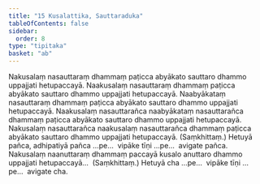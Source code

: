 ```yaml
---
title: "15 Kusalattika, Sauttaraduka"
tableOfContents: false
sidebar:
  order: 8
type: "tipitaka"
basket: "ab"
---
```



<DynamicBreadcrumb />

<Division number="35">

<Paragraph number="79">
Nakusalaṃ nasauttaraṃ dhammaṃ paṭicca abyākato sauttaro dhammo uppajjati hetupaccayā. Naakusalaṃ nasauttaraṃ dhammaṃ paṭicca abyākato sauttaro dhammo uppajjati hetupaccayā. Naabyākataṃ nasauttaraṃ dhammaṃ paṭicca abyākato sauttaro dhammo uppajjati hetupaccayā. Naakusalaṃ nasauttarañca naabyākataṃ nasauttarañca dhammaṃ paṭicca abyākato sauttaro dhammo uppajjati hetupaccayā. Nakusalaṃ nasauttarañca naakusalaṃ nasauttarañca dhammaṃ paṭicca abyākato sauttaro dhammo uppajjati hetupaccayā. (Saṃkhittaṃ.) Hetuyā pañca, adhipatiyā pañca …pe…  vipāke tīṇi …pe…  avigate pañca.
</Paragraph>

<Paragraph number="80">
Nakusalaṃ naanuttaraṃ dhammaṃ paccayā kusalo anuttaro dhammo uppajjati hetupaccayā…  (Saṃkhittaṃ.) Hetuyā cha …pe…  vipāke tīṇi …pe…  avigate cha.
</Paragraph>
</Division>